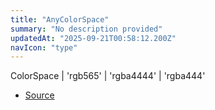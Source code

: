 ```yaml
---
title: "AnyColorSpace"
summary: "No description provided"
updatedAt: "2025-09-21T00:58:12.200Z"
navIcon: "type"
---
```



ColorSpace \| 'rgb565' \| 'rgba4444' \| 'rgba444'

- [Source](https://github.com/NMMTY/LazyCanvas/blob/1d5786684b8ca8d543a4533b2b64f8d093b1e426/packages/lazycanvas/src/types/types.d.ts#L70)